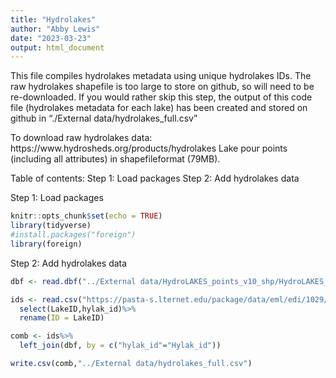 ```yaml
---
title: "Hydrolakes"
author: "Abby Lewis"
date: "2023-03-23"
output: html_document
---
```


This file compiles hydrolakes metadata using unique hydrolakes IDs. The raw hydrolakes shapefile is too large to store on github, so will need to be re-downloaded. If you would rather skip this step, the output of this code file (hydrolakes metadata for each lake) has been created and stored on github in "./External data/hydrolakes_full.csv"

To download raw hydrolakes data: 
https://www.hydrosheds.org/products/hydrolakes
  Lake pour points (including all attributes) in shapefileformat (79MB).

Table of contents:
Step 1: Load packages
Step 2: Add hydrolakes data


Step 1: Load packages
```r
knitr::opts_chunk$set(echo = TRUE)
library(tidyverse)
#install.packages("foreign")
library(foreign)
```


Step 2: Add hydrolakes data
```r
dbf <- read.dbf("../External data/HydroLAKES_points_v10_shp/HydroLAKES_points_v10.dbf")

ids <- read.csv("https://pasta-s.lternet.edu/package/data/eml/edi/1029/6/fadd3eaa25b5fdd1fc4efba70e660579")%>%
  select(LakeID,hylak_id)%>%
  rename(ID = LakeID)

comb <- ids%>%
  left_join(dbf, by = c("hylak_id"="Hylak_id"))

write.csv(comb,"../External data/hydrolakes_full.csv")
```
